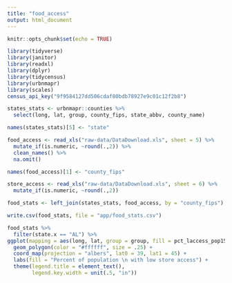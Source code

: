 ```yaml
---
title: "food_access"
output: html_document
---
```


```r
knitr::opts_chunk$set(echo = TRUE)

library(tidyverse)
library(janitor)
library(readxl)
library(dplyr)
library(tidycensus)
library(urbnmapr)
library(scales)
census_api_key("9f9584127dd506cdaf80bdb78927e9c01c12f2b8")
```

```r

states_stats <- urbnmapr::counties %>%
  select(long, lat, group, county_fips, state_abbv, county_name)

names(states_stats)[5] <- "state"

food_access <- read_xls("raw-data/DataDownload.xls", sheet = 5) %>%
  mutate_if(is.numeric, ~round(.,2)) %>%
  clean_names() %>%
  na.omit()

names(food_access)[1] <- "county_fips"

store_access <- read_xls("raw-data/DataDownload.xls", sheet = 6) %>%
  mutate_if(is.numeric, ~round(.,2))

food_stats <- left_join(states_stats, food_access, by = "county_fips")

write.csv(food_stats, file = "app/food_stats.csv")
```

```r
food_stats %>%
  filter(state.x == "AL") %>%
ggplot(mapping = aes(long, lat, group = group, fill = pct_laccess_pop15)) +
  geom_polygon(color = "#ffffff", size = .25) +
  coord_map(projection = "albers", lat0 = 39, lat1 = 45) +
  labs(fill = "Percent of population \n with low store access") +
  theme(legend.title = element_text(),
        legend.key.width = unit(.5, "in")) 

```
